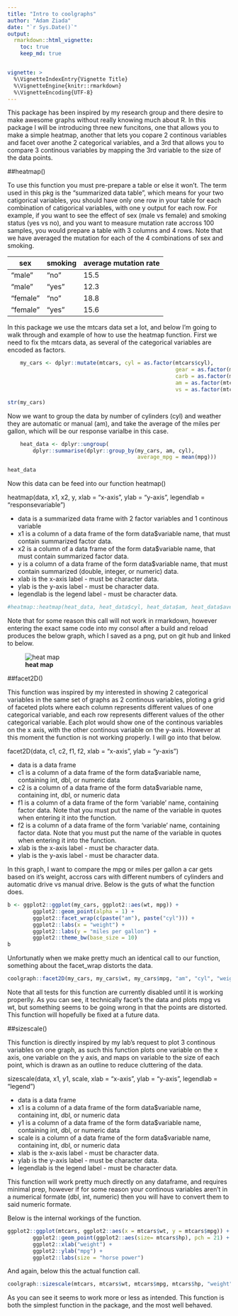 ```yaml
---
title: "Intro to coolgraphs"
author: "Adam Ziada"
date: "`r Sys.Date()`"
output:
  rmarkdown::html_vignette:
    toc: true
    keep_md: true


vignette: >
  %\VignetteIndexEntry{Vignette Title}
  %\VignetteEngine{knitr::rmarkdown}
  %\VignetteEncoding{UTF-8}
---
```


This package has been inspired by my research group and there desire to make awesome graphs without really knowing much about R. In this package I will be introducing three new funcitons, one that allows you to make a simple heatmap, another that lets you copare 2 continous variables and facet over anothe 2 categorical variables, and a 3rd that allows you to compare 3 continous variables by mapping the 3rd variable to the size of the data points.

##heatmap()

To use this function you must pre-prepare a table or else it won't. The term used in this pkg is the "summarized data table", which means for your two catigorical variables, you should have only one row in your table for each combination of catigorical variables, with one y output for each row. For example, if you want to see the effect of sex (male vs female) and smoking status (yes vs no), and you want to measure mutation rate accross 100 samples, you would prepare a table with 3 columns and 4 rows. Note that we have averaged the mutation for each of the 4 combinations of sex and smoking.


|   sex    | smoking  | average mutation rate  |
|----------|----------|------------------------|
| "male"   | "no"     |        15.5            |
| "male"   | "yes"    |        12.3            |
| "female" | "no"     |        18.8            |
| "female" | "yes"    |        15.6            |


In this package we use the mtcars data set a lot, and below I'm going to walk through and example of how to use the heatmap function. First we need to fix the mtcars data, as several of the categorical variables are encoded as factors.

```r

	my_cars <- dplyr::mutate(mtcars, cyl = as.factor(mtcars$cyl),
													 gear = as.factor(mtcars$gear),
													 carb = as.factor(mtcars$carb),
													 am = as.factor(mtcars$am),
													 vs = as.factor(mtcars$vs))

str(my_cars)
```


Now we want to group the data by number of cylinders (cyl) and weather they are automatic or manual (am), and take the average of the miles per gallon, which will be our response varialbe in this case.

```r
	heat_data <- dplyr::ungroup(
		dplyr::summarise(dplyr::group_by(my_cars, am, cyl),
										 average_mpg = mean(mpg)))

heat_data


```

Now this data can be feed into our function heatmap()

heatmap(data, x1, x2, y, xlab = "x-axis", ylab = "y-axis", legendlab = "response\n variable")

* data is a summarized data frame with 2 factor variables and 1 continous variable
* x1 is a column of a data frame of the form data$variable name, that must contain summarized factor data.
* x2 is a column of a data frame of the form data$variable name, that must contain summarized factor data.
* y is a column of a data frame of the form data$variable name, that must contain summarized (double, integer, or numeric) data.
* xlab is the x-axis label - must be character data.
* ylab is the y-axis label - must be character data.
* legendlab is the legend label - must be character data.

```r


#heatmap::heatmap(heat_data, heat_data$cyl, heat_data$am, heat_data$average_mpg, "cylinders", "am", "mpg")

```

Note that for some reason this call will not work in rmarkdown, however entering the exact same code into my consol after a build and reload produces the below graph, which I saved as a png, put on git hub and linked to below.

![__heat map__](https://raw.githubusercontent.com/Adam-Ziada/coolgraph/master/Rplot.png)


##facet2D()

This function was inspired by my interested in showing 2 categorical variables in the same set of graphs as 2 continous variables, ploting a grid of faceted plots where each column represents different values of one categorical variable, and each row represents different values of the other categorical variable. Each plot would show one of the continous variables on the x axis, with the other continous variable on the y-axis. However at this moment the function is not working properly. I will go into that below.

facet2D(data, c1, c2, f1, f2, xlab = "x-axis", ylab = "y-axis")

* data is a data frame
* c1 is a column of a data frame of the form data$variable name, containing int, dbl, or numeric data
* c2 is a column of a data frame of the form data$variable name, containing int, dbl, or numeric data
* f1 is a column of a data frame of the form 'variable' name, containing factor data. Note that you must put the name of the variable in quotes when entering it into the function.
* f2 is a column of a data frame of the form 'variable' name, containing factor data. Note that you must put the name of the variable in quotes when entering it into the function.
* xlab is the x-axis label - must be character data.
* ylab is the y-axis label - must be character data.

In this graph, I want to compare the mpg or miles per gallon a car gets based on it's weight, accross cars with different numbers of cylinders and automatic drive vs manual drive. Below is the guts of what the function does.
```r

b <- ggplot2::ggplot(my_cars, ggplot2::aes(wt, mpg)) +
		ggplot2::geom_point(alpha = 1) +
		ggplot2::facet_wrap(c(paste("am"), paste("cyl"))) +
		ggplot2::labs(x = "weight") +
		ggplot2::labs(y = "miles per gallon") +
		ggplot2::theme_bw(base_size = 10)
b

```

Unfortunatly when we make pretty much an identical call to our function, something about the facet_wrap distorts the data.

```r

coolgraph::facet2D(my_cars, my_cars$wt, my_cars$mpg, "am", "cyl", "weight", "miles per gallon")

```

Note that all tests for this function are currently disabled until it is working properlly. As you can see, it technically facet's the data and plots mpg vs wt, but something seems to be going wrong in that the points are distorted. This function will hopefully be fixed at a future data.

##sizescale()

This function is directly inspired by my lab's request to plot 3 continous variables on one graph, as such this function plots one variable on the x axis, one variable on the y axis, and maps on variable to the size of each point, which is drawn as an outline to reduce cluttering of the data.

sizescale(data, x1, y1, scale, xlab = "x-axis", ylab = "y-axis", legendlab = "legend")

* data is a data frame
* x1 is a column of a data frame of the form data$variable name, containing int, dbl, or numeric data
* y1 is a column of a data frame of the form data$variable name, containing int, dbl, or numeric data
* scale is a column of a data frame of the form data$variable name, containing int, dbl, or numeric data
* xlab is the x-axis label - must be character data.
* ylab is the y-axis label - must be character data.
* legendlab is the legend label - must be character data.

This function will work pretty much directly on any dataframe, and requires minimal prep, however if for some reason your continous variables aren't in a numerical formate (dbl, int, numeric) then you will have to convert them to said numeric formate. 

Below is the internal workings of the function.

```r
ggplot2::ggplot(mtcars, ggplot2::aes(x = mtcars$wt, y = mtcars$mpg)) +
		ggplot2::geom_point(ggplot2::aes(size= mtcars$hp), pch = 21) +
		ggplot2::xlab("weight") +
		ggplot2::ylab("mpg") +
		ggplot2::labs(size = "horse power")

```

And again, below this the actual function call.

```r
coolgraph::sizescale(mtcars, mtcars$wt, mtcars$mpg, mtcars$hp, "weight", "mpg", "horse power")

```

As you can see it seems to work more or less as intended. This function is both the simplest function in the package, and the most well behaved. 




